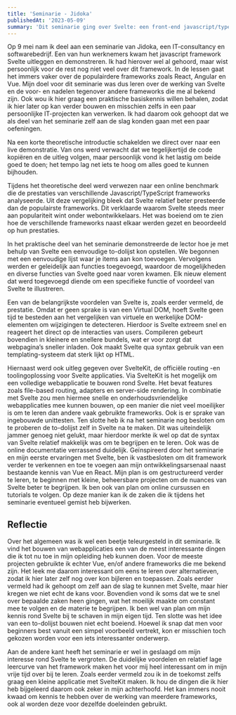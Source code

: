```yaml
---
title: 'Seminarie - Jidoka'
publishedAt: '2023-05-09'
summary: 'Dit seminarie ging over Svelte: een front-end javascript/typescript framework. De werking en performantie van dit framework werd uitgekaart en vergeleken met andere populaire alternatieven zoals Angular, React en Vue'
---
```


Op 9 mei nam ik deel aan een seminarie van Jidoka, een IT-consultancy en softwarebedrijf. Een van hun werknemers kwam het javascript framework Svelte uitleggen en demonstreren. Ik had hierover wel al gehoord, maar wist persoonlijk voor de rest nog niet veel over dit framework. In de lessen gaat het immers vaker over de populairdere frameworks zoals React, Angular en Vue. Mijn doel voor dit seminarie was dus leren over de werking van Svelte en de voor- en nadelen tegenover andere frameworks die me al bekend zijn. Ook wou ik hier graag een praktische basiskennis willen behalen, zodat ik hier later op kan verder bouwen en misschien zelfs in een paar persoonlijke IT-projecten kan verwerken. Ik had daarom ook gehoopt dat we als deel van het seminarie zelf aan de slag konden gaan met een paar oefeningen.


Na een korte theoretische introductie schakelden we direct over naar een live demonstratie. Van ons werd verwacht dat we tegelijkertijd de code kopiëren en de uitleg volgen, maar persoonlijk vond ik het lastig om beide goed te doen; het tempo lag net iets te hoog om alles goed te kunnen bijhouden.

Tijdens het theoretische deel werd verwezen naar een online benchmark die de prestaties van verschillende Javascript/TypeScript frameworks analyseerde. Uit deze vergelijking bleek dat Svelte relatief beter presteerde dan de populairste frameworks. Dit verklaarde waarom Svelte steeds meer aan populariteit wint onder webontwikkelaars. Het was boeiend om te zien hoe de verschillende frameworks naast elkaar werden gezet en beoordeeld op hun prestaties.

In het praktische deel van het seminarie demonstreerde de lector hoe je met behulp van Svelte een eenvoudige to-dolijst kon opstellen. We begonnen met een eenvoudige lijst waar je items aan kon toevoegen. Vervolgens werden er geleidelijk aan functies toegevoegd, waardoor de mogelijkheden en diverse functies van Svelte goed naar voren kwamen. Elk nieuw element dat werd toegevoegd diende om een specifieke functie of voordeel van Svelte te illustreren.

Een van de belangrijkste voordelen van Svelte is, zoals eerder vermeld, de prestatie. Omdat er geen sprake is van een Virtual DOM, hoeft Svelte geen tijd te besteden aan het vergelijken van virtuele en werkelijke DOM-elementen om wijzigingen te detecteren. Hierdoor is Svelte extreem snel en reageert het direct op de interacties van users. Compileren gebeurt bovendien in kleinere en snellere bundels, wat er voor zorgt dat webpagina’s sneller inladen. Ook maakt Svelte qua syntax gebruik van een templating-systeem dat sterk lijkt op HTML.

Hiernaast werd ook uitleg gegeven over SvelteKit, de officiële routing -en toolingoplossing voor Svelte applicaties. Via SvelteKit is het mogelijk om een volledige webapplicatie te bouwen rond Svelte. Het bevat features zoals file-based routing, adapters en server-side rendering. In combinatie met Svelte zou men hiermee snelle en onderhoudsvriendelijke webapplicaties mee kunnen bouwen, op een manier die niet veel moeilijker is om te leren dan andere vaak gebruikte frameworks. Ook is er sprake van ingebouwde unittesten.
Ten slotte heb ik na het seminarie nog besloten om te proberen de to-dolijst zelf in Svelte na te maken. Dit was uiteindelijk jammer genoeg niet gelukt, maar hierdoor merkte ik wel op dat de syntax van Svelte relatief makkelijk was om te begrijpen en te leren. Ook was de online documentatie verrassend duidelijk. Geïnspireerd door het seminarie en mijn eerste ervaringen met Svelte, ben ik vastbesloten om dit framework verder te verkennen en toe te voegen aan mijn ontwikkelingsarsenaal naast bestaande kennis van Vue en React. Mijn plan is om gestructureerd verder te leren, te beginnen met kleine, beheersbare projecten om de nuances van Svelte beter te begrijpen. Ik ben ook van plan om online cursussen en tutorials te volgen. Op deze manier kan ik de zaken die ik tijdens het seminarie eventueel gemist heb bijwerken. 

## Reflectie

Over het algemeen was ik wel een beetje teleurgesteld in dit seminarie. Ik vind het bouwen van webapplicaties een van de meest interessante dingen die ik tot nu toe in mijn opleiding heb kunnen doen. Voor de meeste projecten gebruikte ik echter Vue, en/of andere frameworks die me bekend zijn. Het leek me daarom interessant om eens te leren over alternatieven, zodat ik hier later zelf nog over kon bijleren en toepassen. Zoals eerder vermeld had ik gehoopt om zelf aan de slag te kunnen met Svelte, maar hier kregen we niet echt de kans voor. Bovendien vond ik soms dat we te snel over bepaalde zaken heen gingen, wat het moeilijk maakte om constant mee te volgen en de materie te begrijpen. Ik ben wel van plan om mijn kennis rond Svelte bij te schaven in mijn eigen tijd. Ten slotte was het idee van een to-dolijst bouwen niet echt boeiend. Hoewel ik snap dat men voor beginners best vanuit een simpel voorbeeld vertrekt, kon er misschien toch gekozen worden voor een iets interessanter onderwerp.

Aan de andere kant heeft het seminarie er wel in geslaagd om mijn interesse rond Svelte te vergroten. De duidelijke voordelen en relatief lage leercurve van het framework maken het voor mij heel interessant om in mijn vrije tijd over bij te leren. Zoals eerder vermeld zou ik in de toekomst zelfs graag een kleine applicatie met SvelteKit maken. Ik hou de dingen die ik hier heb bijgeleerd daarom ook zeker in mijn achterhoofd. Het kan immers nooit kwaad om kennis te hebben over de werking van meerdere frameworks, ook al worden deze voor dezelfde doeleinden gebruikt. 